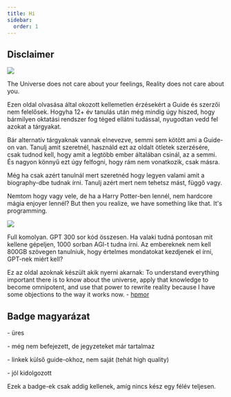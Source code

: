 ```yaml
---
title: Hi
sidebar:
  order: 1
---
```



## Disclaimer

<Img src={ImgGptMeme} width={400} />

The Universe does not care about your feelings, Reality does not care about you.

Ezen oldal olvasása által okozott kellemetlen érzésekért a Guide és szerzői nem felelősek.
Hogyha 12+ év tanulás után még mindig úgy hiszed, hogy bármilyen oktatási rendszer fog téged
ellátni tudással, nyugodtan vedd fel azokat a tárgyakat.

Bár alternatív tárgyaknak vannak elnevezve, semmi sem kötött ami a Guide-on van. Tanulj amit szeretnél,
használd ezt az oldalt ötletek szerzésére, csak tudnod kell, hogy amit a legtöbb ember általában csinál,
az a semmi. És nagyon könnyű ezt úgy felfogni, hogy rám nem vonatkozik, csak másra.

Még ha csak azért tanulnál mert szeretnéd hogy legyen valami amit a biography-dbe tudnak írni.
Tanulj azért mert nem tehetsz mást, függő vagy.

Nemtom hogy vagy vele, de ha a Harry Potter-ben lennél, nem hardcore mágia enjoyer lennél?
But then you realize, we have something like that. It's programming.

<Img src={ImgMagic} width={700} />

Full komolyan. 
GPT 300 sor kód összesen. Ha valaki tudná pontosan mit kellene gépeljen, 1000 sorban AGI-t tudna írni.
Az embereknek nem kell 800GB szövegen tanulniuk, hogy értelmes mondatokat kezdjenek el írni, GPT-nek miért kell? 

Ez az oldal azoknak készült akik nyerni akarnak: 
To understand everything important there is to know about the universe, apply that knowledge
to become omnipotent, and use that power to rewrite reality because I have some objections
to the way it works now.
  \- [hpmor](https://hpmor.com/)

## Badge magyarázat

<Badge text="Empty" variant="default" /> - üres

<Badge text="WIP" variant="caution" /> - még nem befejezett, de jegyzeteket már tartalmaz

<Badge text="Source" variant="tip" /> - linkek külső guide-okhoz, nem saját (tehát high quality)

<Badge text="Done" variant="success" /> - jól kidolgozott

Ezek a badge-ek csak addig kellenek, amíg nincs kész egy félév teljesen.
